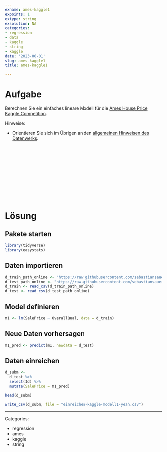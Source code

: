 ```yaml
---
exname: ames-kaggle1
expoints: 1
extype: string
exsolution: NA
categories:
- regression
- data 
- kaggle
- string
- kaggle
date: '2023-06-01'
slug: ames-kaggle1
title: ames-kaggle1

---
```





# Aufgabe

Berechnen Sie ein einfaches lineare Modell für die [Ames House Price Kaggle Competition](https://www.kaggle.com/competitions/house-prices-advanced-regression-techniques/data).


Hinweise:

- Orientieren Sie sich im Übrigen an den [allgemeinen Hinweisen des Datenwerks](https://datenwerk.netlify.app/hinweise).





</br>
</br>
</br>
</br>
</br>
</br>
</br>
</br>
</br>
</br>

# Lösung



## Pakete starten

```r
library(tidyverse)
library(easystats)
```


## Daten importieren

```r
d_train_path_online <- "https://raw.githubusercontent.com/sebastiansauer/Lehre/main/data/ames-kaggle/train.csv"
d_test_path_online <- "https://raw.githubusercontent.com/sebastiansauer/Lehre/main/data/ames-kaggle/test.csv"
d_train <- read_csv(d_train_path_online)
d_test <- read_csv(d_test_path_online)
```


## Model definieren


```r
m1 <- lm(SalePrice ~ OverallQual, data = d_train)
```


## Neue Daten vorhersagen


```r
m1_pred <- predict(m1, newdata = d_test)
```



## Daten einreichen


```r
d_subm <-
  d_test %>% 
  select(Id) %>% 
  mutate(SalePrice = m1_pred)

head(d_subm)
```


```r
write_csv(d_subm, file = "einreichen-kaggle-modell1-yeah.csv")
```





---

Categories: 

- regression
- ames
- kaggle
- string

